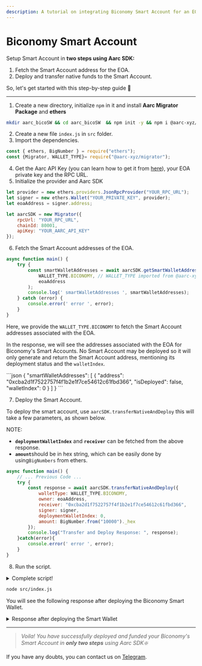 ```yaml
---
description: A tutorial on integrating Biconomy Smart Account for an EOA with Aarc SDK ❇️
---
```


# Biconomy Smart Account

Setup Smart Account in **two steps using Aarc SDK:**

1. Fetch the Smart Account address for the EOA.
2. Deploy and transfer native funds to the Smart Account. &#x20;

So, let's get started with this step-by-step guide :rocket:

***

1. Create a new directory, initialize `npm` in it and install **Aarc Migrator Package** and **ethers**

```bash
mkdir aarc_bicoSW && cd aarc_bicoSW  && npm init -y && npm i @aarc-xyz/migrator ethers@5.7.2
```

2. Create a new file `index.js` in `src` folder.
3. Import the dependencies.&#x20;

```javascript
const { ethers, BigNumber } = require("ethers");
const {Migrator, WALLET_TYPE}= require("@aarc-xyz/migrator");
```

4. Get the Aarc API Key (you can learn how to get it from [here](broken-reference)), your EOA private key and the RPC URL.
5. Initialize the provider and Aarc SDK

```javascript
let provider = new ethers.providers.JsonRpcProvider("YOUR_RPC_URL");
let signer = new ethers.Wallet("YOUR_PRIVATE_KEY", provider);
let eoaAddress = signer.address;

let aarcSDK = new Migrator({
    rpcUrl: "YOUR_RPC_URL",
    chainId: 80001,
    apiKey: "YOUR_AARC_API_KEY"
});
```

6. Fetch the Smart Account addresses of the EOA.

```javascript
async function main() {
    try {
        const smartWalletAddresses = await aarcSDK.getSmartWalletAddresses(
            WALLET_TYPE.BICONOMY, // WALLET_TYPE imported from @aarc-xyz/migrator
            eoaAddress
        );
        console.log(' smartWalletAddresses ', smartWalletAddresses);
    } catch (error) {
        console.error(' error ', error);
    }
}
```

Here, we provide the `WALLET_TYPE.BICONOMY` to fetch the Smart Account addresses associated with the EOA.&#x20;

In the response, we will see the addresses associated with the EOA for Biconomy's Smart Accounts. No Smart Account may be deployed so it will only generate and return the Smart Account address, mentioning its deployment status and the `walletIndex`.

<Accordion title="Example response when no Smart Account is deployed!">
```json
{
  "smartWalletAddresses": [
    {
      "address": "0xcba2d1f7522757f4f1b2e1f7ce54612c61fbd366",
      "isDeployed": false,
      "walletIndex": 0
    }
  ]
}
```
</Accordion>

7. Deploy the Smart Account.&#x20;

To deploy the smart account, use `aarcSDK.transferNativeAndDeploy` this will take a few parameters, as shown below.

<Info>
NOTE:&#x20;

* **`deploymentWalletIndex`** and **`receiver`** can be fetched from the above response.
* **`amount`**&#x73;hould be in hex string, which can be easily done by using`BigNumbers` from ethers.
</Info>

```javascript
async function main() {
    // ... Previous Code ...
    try {
        const response = await aarcSDK.transferNativeAndDeploy({
            walletType: WALLET_TYPE.BICONOMY,
            owner: eoaAddress,
            receiver: "0xcba2d1f7522757f4f1b2e1f7ce54612c61fbd366",
            signer: signer,
            deploymentWalletIndex: 0,
            amount: BigNumber.from("10000")._hex
        });
        console.log("Transfer and Deploy Response: ", response);
    }catch(error){
        console.error(' error ', error);
    }
}
```

8. Run the script.

<details>

<summary>Complete script!</summary>

```javascript
const { ethers, BigNumber } = require("ethers");
const {Migrator, WALLET_TYPE}= require("@aarc-xyz/migrator");

let provider = new ethers.providers.JsonRpcProvider("YOUR_RPC_URL");
let signer = new ethers.Wallet("YOUR_PRIVATE_KEY", provider);
let eoaAddress = signer.address;

let aarcSDK = new Migrator({
    rpcUrl: "YOUR_RPC_URL",
    chainId: 80001, // Mumbai Testnet
    apiKey: "YOUR_AARC_API_KEY"
});

async function main() {
    try {
        const smartWalletAddresses = await aarcSDK.getSmartWalletAddresses(
            WALLET_TYPE.BICONOMY,
            eoaAddress
        );
        console.log(' smartWalletAddresses ', smartWalletAddresses);
    } catch (error) {
        console.error(' error ', error);
    }

    try {
        const response = await aarcSDK.transferNativeAndDeploy({
            walletType: WALLET_TYPE.BICONOMY,
            owner: eoaAddress,
            receiver: "0xcba2d1f7522757f4f1b2e1f7ce54612c61fbd366", //Change the receiver address to the SA address
            signer: signer,
            deploymentWalletIndex: 0, // Change the index to the index of the SA
            amount: BigNumber.from("10000")._hex // Change the string to the amount you want to transfer
        });
        console.log("Transfer and Deploy Response: ", response);
    }catch(error){
        console.error(' error ', error);
    }
}

main();
```

</details>

```bash
node src/index.js
```

You will see the following response after deploying the Biconomy Smart Wallet.

<details>

<summary>Response after deploying the Smart Wallet</summary>

```bash
Transfer and Deploy Response:  [
  {
    tokenAddress: '',
    amount: '0x00',
    message: 'Deployment tx sent',
    txHash: '0x95906eed70f8cc7b19549091852a17325011fff67f71a0983c0cdcda55f51b2f'
  },
  {
    tokenAddress: '0x0000000000000000000000000000000000001010',
    amount: '0x2710',
    message: 'Token transfer tx sent',
    txHash: '0x681bd6444460661462cd9e9eedefe87ca17e5022d3a4b2f1e3d340c3c317715b'
  }
]
```

</details>

***

> _Voila! You have successfully deployed and funded your Biconomy's Smart Account in **only two steps** using Aarc SDK❇️_

If you have any doubts, you can contact us on [Telegram](https://t.me/aarcxyz).
